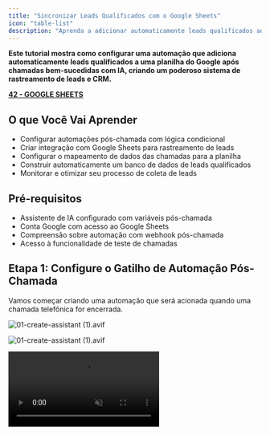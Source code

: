 ```yaml
---
title: "Sincronizar Leads Qualificados com o Google Sheets"
icon: "table-list"
description: "Aprenda a adicionar automaticamente leads qualificados ao Google Sheets após chamadas bem-sucedidas com IA "
---
```


**Este tutorial mostra como configurar uma automação que adiciona automaticamente leads qualificados a uma planilha do Google após chamadas bem-sucedidas com IA, criando um poderoso sistema de rastreamento de leads e CRM.**

**<u>42 - GOOGLE SHEETS</u>**

## O que Você Vai Aprender

- Configurar automações pós-chamada com lógica condicional
- Criar integração com Google Sheets para rastreamento de leads
- Configurar o mapeamento de dados das chamadas para a planilha
- Construir automaticamente um banco de dados de leads qualificados
- Monitorar e otimizar seu processo de coleta de leads

## Pré-requisitos

- Assistente de IA configurado com variáveis pós-chamada
- Conta Google com acesso ao Google Sheets
- Compreensão sobre automação com webhook pós-chamada
- Acesso à funcionalidade de teste de chamadas

## Etapa 1: Configure o Gatilho de Automação Pós-Chamada

Vamos começar criando uma automação que será acionada quando uma chamada telefônica for encerrada.

![01-create-assistant (1).avif](/images/01-create-assistant\(1\).avif)

![01-create-assistant (1).avif](/images/01-create-assistant\(1\).avif)

<video autoPlay muted loop playsinline src="/resources/tutorials/qualified-leads/01-create-new-flow.mp4" />

1. Acesse a **plataforma de automação**
2. Crie um novo fluxo do zero (**from scratch**)
3. Pesquise pela sua **plataforma de chamadas** na seção de gatilhos
4. Selecione o gatilho **"Phone Call Ended"**
   - Esse gatilho é ativado quando qualquer chamada para o assistente selecionado for concluída

## Etapa 2: Configure o Assistente e o Webhook

![03-prompts-and-tools-tab.avif](/images/03-prompts-and-tools-tab.avif)

<video autoPlay muted loop playsinline src="/resources/tutorials/qualified-leads/03-select-assistant.mp4">
![03-prompts-and-tools-tab.avif](/images/03-prompts-and-tools-tab.avif)

</video>

1. Selecione o assistente que você deseja automatizar
   - Cada assistente pode ter apenas uma automação de **"phone call ended"**
   - Todas as chamadas para esse assistente passarão por essa automação
2. Clique em **"Test Trigger"** para gerar o webhook
   - Isso criará uma URL de webhook em segundo plano\
     O webhook será salvo automaticamente nas configurações do seu assistente

## Etapa 3: Verifique a Configuração do Webhook

![06-create-campaign.avif](/images/06-create-campaign.avif)

<video autoPlay muted loop playsinline src="/resources/tutorials/qualified-leads/05-check-assistant-webhook.mp4" />

1. Abra uma nova aba e acesse seu assistente
2. Vá para a terceira aba **"Post-call Actions"**
3. Verifique se a URL do webhook foi adicionada automaticamente

<Frame>
  
</Frame>

4. Revise as configurações do **webhook**:
   - **Enabled:** O webhook será acionado após as chamadas
   - **Completed calls only:** Somente chamadas bem-sucedidas acionam a automação
   - **All calls:** Altere para "No" se quiser que todas as chamadas (inclusive as com falha) acionem o gatilho

<Frame>
  
</Frame>

- **Revise as variáveis pós-chamada:**
  - **status:** Booleano (true/false) indicando se o objetivo da chamada foi alcançado
  - **summary:** Resumo em texto da conversa durante a chamada

  Essas variáveis são extraídas pela IA após cada chamada

## Etapa 4: Gere Dados de Teste de Chamada

Para configurar nossa automação corretamente, precisamos de dados reais de chamada. Vamos fazer uma chamada de teste para gerar as variáveis pós-chamada.

<Frame>
  ![Setting test values for call variables](/08-set-test-values.avif)
</Frame>

1. Defina valores reais nas variáveis de chamada do seu assistente:
   - Insira seu **nome** e **e-mail** como dados de teste realistas
   - Esses serão os valores padrão usados ao testar diretamente pelo assistente

<video autoPlay muted loop playsinline src="/resources/tutorials/qualified-leads/09-make-test-call.mp4" />

2. Faça uma chamada de teste para gerar os dados do webhook:
   - Clique em **"Speak to Assistant"** → **"Phone Call"**
   - Atenda quando seu assistente ligar para você
   - Responda de forma positiva para garantir que a variável **status** seja marcada como **true**
   - Complete o objetivo da chamada durante a conversa
   - Encerre a chamada de forma natural

<Note>
  Em uma situação real, o assistente usará os dados atribuídos ao lead. Para testes, ele utiliza os valores padrão que você acabou de definir.
</Note>

<video autoPlay muted loop playsinline src="/resources/tutorials/qualified-leads/10-check-call-results.mp4" />

3. **Verifique os resultados da chamada e a extração das variáveis:**
   - Acesse sua lista de chamadas e localize a chamada recente
   - Clique na chamada para ver os detalhes
   - Confirme se a variável **status** está como **true** (objetivo da chamada alcançado)
   - Revise o **summary** extraído — este é o resumo da chamada gerado pela IA

   Essas variáveis são extraídas após cada chamada com base em:
   - Transcrição da chamada
   - Descrições das variáveis
   - Tipos de variáveis (Booleano para status)
   - Contexto do prompt do sistema

<Note>
  As variáveis pós-chamada estão sendo extraídas. Você pode atualizar a página após cerca de um minuto para visualizar as variáveis extraídas.
</Note>

## Etapa 5: Configure a Automação com os Dados da Chamada

<video autoPlay muted loop playsinline src="/resources/tutorials/qualified-leads/11-received-call-data.mp4" />

1. Volte para a aba da sua automação
2. Verifique se você recebeu os dados da chamada a partir do gatilho de teste
   - Você deve ver os dados do webhook porque clicou em **"Test Trigger"** e em seguida realizou uma chamada

     A automação recebeu a requisição após o término da chamada e a extração das variáveis
3. **Método alternativo – reenviar dados do webhook de chamadas existentes:**

<video autoPlay muted loop playsinline src="/resources/tutorials/qualified-leads/12-resend-webhook.mp4" />

- Se você precisar testar com dados de chamadas diferentes, pode reutilizar qualquer chamada existente
- Clique em **"Test Trigger"** novamente na sua automação
- Vá até qualquer chamada concluída na sua plataforma
- Clique em **"Resend Webhook"** para enviar os dados dessa chamada para sua automação
- Retorne à aba da automação para ver os dados atualizados

### **Adicionando Novas Variáveis Pós-Chamada**

<Note>
  Se você precisar adicionar uma nova variável pós-chamada após criar a automação, siga este processo para atualizar sua automação com os dados da nova variável.
</Note>

<video autoPlay muted loop playsinline src="/resources/tutorials/qualified-leads/add-variable.mp4" />

1. **Defina a nova variável no seu assistente**:
   - Vá até as configurações do assistente → aba **"Post-call Actions"**
   - Adicione sua nova variável pós-chamada (**nome**, **tipo**, **descrição**)
   - **Salve o assistente**
2. Atualize a automação com os dados da nova variável:
   - Volte para a sua **automação**
   - Clique em **"Test Trigger"** para preparar o recebimento dos novos dados do webhook
3. **Reavalie uma chamada existente:**

<video autoPlay muted loop playsinline src="/resources/tutorials/qualified-leads/re-evaluate.mp4" />

- Vá até qualquer chamada concluída desse assistente
- Clique em **"Re-evaluate"** para extrair a nova variável dessa chamada
- **Aguarde até que o processamento seja concluído**

4. **Envie os dados atualizados para a automação:**
   - Clique em **"Resend Webhook"** na mesma chamada
   - Retorne à aba da automação
   - Verifique se a nova variável agora está disponível nos dados da sua automação

<Tip>
  Esse recurso de reenvio é útil para testar diferentes cenários sem precisar fazer novas chamadas a cada vez.
</Tip>

## Etapa 6: Adicione Lógica Condicional para Leads Qualificados

Queremos adicionar leads ao Google Sheets apenas quando o objetivo da chamada for alcançado.

<video autoPlay muted loop playsinline src="/resources/tutorials/qualified-leads/13-add-branch.mp4" />

1. Clique no ícone **"+"** para adicionar uma nova etapa
2. Pesquise por **"Branch"** em **control flow**
3. Selecione **Branch** para criar a lógica condicional

<video autoPlay muted loop playsinline src="/resources/tutorials/qualified-leads/14-configure-status-condition.mp4" />

4. Configure a condição do branch:
   - Selecione a variável **status** dos dados da chamada
   - Escolha **"Boolean is true"**
   - Isso criará dois caminhos: **True (qualificado)** e **False (não qualificado)**

## Etapa 7: Crie a Integração com o Google Sheets

Agora vamos configurar a ação do Google Sheets para os leads qualificados (**ramo True**).

<video autoPlay muted loop playsinline src="/resources/tutorials/qualified-leads/15-add-google-sheets-action.mp4" />

1. No ramo **True**, clique no ícone **"+"**
2. Pesquise por **"Google Sheets"**
3. Selecione a ação **"Insert Row"**

<video autoPlay muted loop playsinline src="/resources/tutorials/qualified-leads/16-create-sheets-connection.mp4" />

4. Crie uma nova conexão com o **Google Sheets**:
   - Autorize com sua **conta do Google**
   - Salve a conexão para uso futuro

## Etapa 8: Configure Sua Planilha de Leads Qualificados

<video autoPlay muted loop playsinline src="/resources/tutorials/qualified-leads/18-spreadsheet-headers.mp4" />

1. Crie uma nova planilha no Google Sheets chamada, por exemplo, **"successful calls"**
2. Configure os cabeçalhos das colunas:
   - **Coluna A:** phone_number
   - **Coluna B:** summary
3. Adicione mais colunas para dados adicionais, conforme necessário

## Etapa 9: Configure a Seleção da Planilha

<video autoPlay muted loop playsinline src="/resources/tutorials/qualified-leads/19-select-target-spreadsheet.mp4" />

1. Volte para sua automação
2. Selecione a planilha **"successful calls"**
3. Escolha a aba correta (geralmente **"Sheet1"**)

<video autoPlay muted loop playsinline src="/resources/tutorials/qualified-leads/20-enable-headers.mp4" />

4. Ative a opção **"First row contains headers"**
5. Isso informa à automação sobre a estrutura das suas colunas
6. Os cabeçalhos devem ser carregados e exibidos automaticamente

## Etapa 10: Mapeie os Dados da Chamada para as Colunas da Planilha

<video autoPlay muted loop playsinline src="/resources/tutorials/qualified-leads/21-map-phone-number.mp4" />

1. **Mapear o número de telefone:**
   - Clique no campo **phone_number**
   - Selecione a fonte de dados **Phone Call Ended**
   - Encontre e selecione o número de telefone nos dados da chamada
   - Clique em **Insert**

<video autoPlay muted loop playsinline src="/resources/tutorials/qualified-leads/23-map-summary.mp4" />

2. **Mapear o resumo da chamada:**
   - Clique no campo **summary**
   - Navegue até **Post Call Variables**
   - Selecione a variável **summary**
   - Clique em **Insert**
3. **Mapear campos adicionais:**
   - **Email** a partir das variáveis da chamada
   - **Data/Hora da chamada** a partir dos metadados da chamada
   - Quaisquer **variáveis personalizadas** que você tenha definido

## Etapa 11: Testar e verificar

<video autoPlay muted loop playsinline src="/resources/tutorials/qualified-leads/25-test-sheets-integration.mp4" />

1. Clique em **Test Step** para verificar a integração
2. Verifique se a execução foi bem-sucedida
3. Vá até sua **planilha do Google Sheets** para confirmar:
   - Uma nova linha foi adicionada com os dados corretos
   - Todos os campos mapeados foram preenchidos corretamente
   - A formatação dos dados está correta

## Etapa 12: Publicar e monitorar

<Frame>
  ![Publishing the automation](/resources/tutorials/qualified-leads/27-publish-automation.png)
</Frame>

1. Clique em **Publish** para ativar sua automação
2. O rastreamento de **leads qualificados** agora está ativo
3. Monitore o desempenho da automação:
   - Verifique a seção **Runs** para o histórico de execuções
   - Confirme se os **leads qualificados** estão sendo adicionados à sua planilha
   - Acompanhe possíveis **falhas de execução**

## Solução de Problemas

## Problemas Comuns

**Leads não aparecem na planilha:**

- Verifique se a conexão com o **Google Sheets** está autorizada
- Confirme se a automação está **publicada e ativa**
- Certifique-se de que as chamadas estão acionando o **status = true**
- Verifique se a **condição de ramificação** está configurada corretamente

**Dados incompletos na planilha:**

- Confira todos os **mapeamentos de campos** na automação
- Verifique se as **variáveis pós-chamada** estão sendo extraídas corretamente
- Confirme se os **cabeçalhos da planilha** correspondem aos campos da automação
- Faça testes com **diferentes cenários de chamada**

---

### Próximas Etapas

Quando sua automação de leads qualificados estiver funcionando:

- Adicione **pontuação de leads** com base na qualidade da chamada
- Crie **automações de acompanhamento** para leads quentes
- **Integre** com plataformas de **email marketing**
- Configure **painéis analíticos** para rastrear conversões
- Expanda para **múltiplas campanhas e fontes de leads**

Seus **leads qualificados** agora serão capturados e organizados automaticamente no **Google Sheets**, criando uma base poderosa para seus processos de vendas e follow-up!